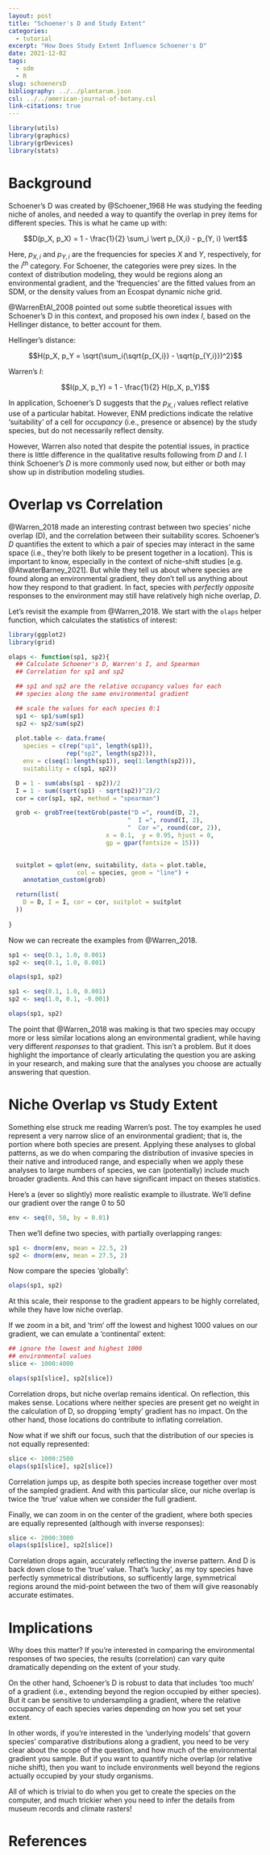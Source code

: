 ```yaml
---
layout: post
title: "Schoener's D and Study Extent"
categories: 
  - tutorial
excerpt: "How Does Study Extent Influence Schoener's D"
date: 2021-12-02
tags:
  - sdm
  - R
slug: schoenersD
bibliography: ../../plantarum.json
csl: ../../american-journal-of-botany.csl
link-citations: true
---
```


```R
library(utils) 
library(graphics)
library(grDevices)
library(stats)
```

# Background 

Schoener's D was created by @Schoener_1968 He was studying the feeding
niche of anoles, and needed a way to quantify the overlap in prey items for
different species. This is what he came up with:

$$D(p_X, p_X) = 1 - \frac{1}{2} \sum_i \vert p_{X,i} - p_{Y, i} \vert$$

Here, $p_{X,i}$ and $p_{Y,i}$ are the frequencies for species $X$ and $Y$,
respectively, for the $i^{th}$ category. For Schoener, the categories were
prey sizes. In the context of distribution modeling, they would be regions
along an environmental gradient, and the 'frequencies' are the fitted
values from an SDM, or the density values from an Ecospat dynamic niche
grid.

@WarrenEtAl_2008 pointed out some subtle theoretical issues with Schoener's
D in this context, and proposed his own index *I*, based on the Hellinger
distance, to better account for them.

Hellinger's distance:

$$H(p_X, p_Y = \sqrt{\sum_i(\sqrt{p_{X,i}} - \sqrt{p_{Y,i}})^2}$$

Warren's *I*:

$$I(p_X, p_Y) = 1 - \frac{1}{2} H(p_X, p_Y)$$

In application, Schoener's D suggests that the $p_{X, i}$ values reflect
relative use of a particular habitat. However, ENM predictions indicate the
relative 'suitability' of a cell for *occupancy* (i.e., presence or
absence) by the study species, but do not necessarily reflect density.

However, Warren also noted that despite the potential issues, in practice
there is little difference in the qualitative results following from *D*
and *I*. I think Schoener's *D* is more commonly used now, but either or
both may show up in distribution modeling studies.

# Overlap vs Correlation

@Warren_2018 made an interesting contrast between two species' niche
overlap (D), and the correlation between their suitability scores.
Schoener's *D* quantifies the extent to which a pair of species may
interact in the same space (i.e., they're both likely to be present
together in a location). This is important to know, especially in the
context of niche-shift studies [e.g. @AtwaterBarney_2021]. But while they
tell us about where species are found along an environmental gradient, they
don't tell us anything about how they respond to that gradient. In fact,
species with *perfectly opposite* responses to the environment
may still have relatively high niche overlap, *D*.

Let's revisit the example from @Warren_2018. We start with the `olaps`
helper function, which calculates the statistics of interest:

```R
library(ggplot2)
library(grid)

olaps <- function(sp1, sp2){
  ## Calculate Schoener's D, Warren's I, and Spearman
  ## Correlation for sp1 and sp2

  ## sp1 and sp2 are the relative occupancy values for each
  ## species along the same environmental gradient

  ## scale the values for each species 0:1
  sp1 <- sp1/sum(sp1)
  sp2 <- sp2/sum(sp2)
  
  plot.table <- data.frame(
    species = c(rep("sp1", length(sp1)),
                rep("sp2", length(sp2))),
    env = c(seq(1:length(sp1)), seq(1:length(sp2))),
    suitability = c(sp1, sp2))

  D = 1 - sum(abs(sp1 - sp2))/2
  I = 1 - sum((sqrt(sp1) - sqrt(sp2))^2)/2
  cor = cor(sp1, sp2, method = "spearman")

  grob <- grobTree(textGrob(paste("D =", round(D, 2),
                                 "  I =", round(I, 2),
                                 "  Cor =", round(cor, 2)),
                           x = 0.1,  y = 0.95, hjust = 0,
                           gp = gpar(fontsize = 15)))
  

  suitplot = qplot(env, suitability, data = plot.table,
                   col = species, geom = "line") +
    annotation_custom(grob)

  return(list(
    D = D, I = I, cor = cor, suitplot = suitplot
  ))
  
}
```

Now we can recreate the examples from @Warren_2018. 

```R
sp1 <- seq(0.1, 1.0, 0.001)
sp2 <- seq(0.1, 1.0, 0.001)

olaps(sp1, sp2)
```

```R
sp1 <- seq(0.1, 1.0, 0.001)
sp2 <- seq(1.0, 0.1, -0.001)

olaps(sp1, sp2)
```

The point that @Warren_2018 was making is that two species may occupy more
or less similar locations along an environmental gradient, while having
very different *responses* to that gradient. This isn't a problem. But it
does highlight the importance of clearly articulating the question you are
asking in your research, and making sure that the analyses you choose are
actually answering that question.

# Niche Overlap vs Study Extent

Something else struck me reading Warren's post. The toy examples he used
represent a very narrow slice of an environmental gradient; that is, the
portion where both species are present. Applying these analyses to global
patterns, as we do when comparing the distribution of invasive species in
their native and introduced range, and especially when we apply these
analyses to large numbers of species, we can (potentially) include much
broader gradients. And this can have significant impact on theses
statistics.

Here's a (ever so slightly) more realistic example to illustrate. We'll
define our gradient over the range 0 to 50

```R
env <- seq(0, 50, by = 0.01)
```

Then we'll define two species, with partially overlapping ranges: 

```R
sp1 <- dnorm(env, mean = 22.5, 2)
sp2 <- dnorm(env, mean = 27.5, 2)
```

Now compare the species 'globally':

```R
olaps(sp1, sp2)
```

At this scale, their response to the gradient appears to be highly
correlated, while they have low niche overlap.

If we zoom in a bit, and 'trim' off the lowest and highest 1000 values on
our gradient, we can emulate a 'continental' extent:

```R
## ignore the lowest and highest 1000
## environmental values 
slice <- 1000:4000 

olaps(sp1[slice], sp2[slice])
```

Correlation drops, but niche overlap remains identical. On reflection, this
makes sense. Locations where neither species are present get no weight in
the calculation of D, so dropping 'empty' gradient has no impact. On the
other hand, those locations do contribute to inflating correlation.

Now what if we shift our focus, such that the distribution of our species
is not equally represented:

```R
slice <- 1000:2500 
olaps(sp1[slice], sp2[slice])
```

Correlation jumps up, as despite both species increase together over most
of the sampled gradient. And with this particular slice, our niche overlap
is twice the 'true' value when we consider the full gradient.

Finally, we can zoom in on the center of the gradient, where both species
are equally represented (although with inverse responses):

```R
slice <- 2000:3000
olaps(sp1[slice], sp2[slice])
```

Correlation drops again, accurately reflecting the inverse pattern. And D
is back down close to the 'true' value. That's 'lucky', as my toy species
have perfectly symmetrical distributions, so sufficently large, symmetrical
regions around the mid-point between the two of them will give reasonably
accurate estimates. 

# Implications

Why does this matter? If you're interested in comparing the environmental
responses of two species, the results (correlation) can vary quite
dramatically depending on the extent of your study. 

On the other hand, Schoener's D is robust to data that includes 'too much'
of a gradient (i.e., extending beyond the region occupied by either
species). But it can be sensitive to undersampling a gradient, where the
relative occupancy of each species varies depending on how you set set your
extent.

In other words, if you're interested in the 'underlying models' that govern
species' comparative distributions along a gradient, you need to be very
clear about the scope of the question, and how much of the environmental
gradient you sample. But if you want to quantify niche overlap (or relative
niche shift), then you want to include environments well beyond the regions
actually occupied by your study organisms.

All of which is trivial to do when you get to create the species on the
computer, and much trickier when you need to infer the details from museum
records and climate rasters!

# References
